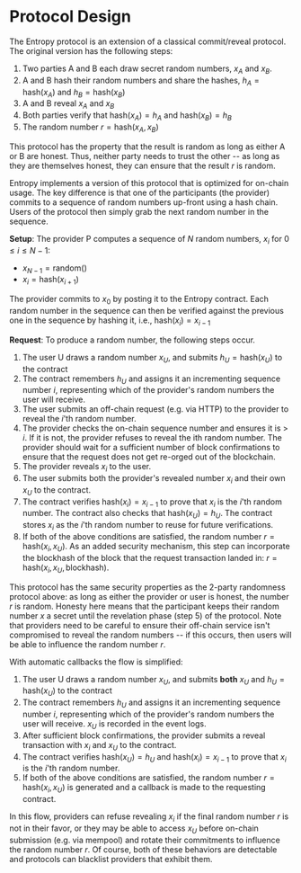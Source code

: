 # Protocol Design

The Entropy protocol is an extension of a classical commit/reveal protocol.
The original version has the following steps:

1. Two parties A and B each draw secret random numbers, $x_A$ and $x_B$.
2. A and B hash their random numbers and share the hashes, $h_A = \mathrm{hash}(x_A)$ and $h_B = \mathrm{hash}(x_B)$
3. A and B reveal $x_A$ and $x_B$
4. Both parties verify that $\mathrm{hash}(x_A) = h_A$ and $\mathrm{hash}(x_B) = h_B$
5. The random number $r = \mathrm{hash}(x_A, x_B)$

This protocol has the property that the result is random as long as either A or B are honest.
Thus, neither party needs to trust the other -- as long as they are themselves honest, they can
ensure that the result $r$ is random.

Entropy implements a version of this protocol that is optimized for on-chain usage. The
key difference is that one of the participants (the provider) commits to a sequence of random numbers
up-front using a hash chain. Users of the protocol then simply grab the next random number in the sequence.

**Setup**: The provider P computes a sequence of $N$ random numbers, $x_i$ for $0 \leq i \leq N-1$:

- $x_{N-1} = \mathrm{random}()$
- $x_i = \mathrm{hash}(x_{i + 1})$

The provider commits to $x_0$ by posting it to the Entropy contract.
Each random number in the sequence can then be verified against the previous one in the sequence by hashing it, i.e., $\mathrm{hash}(x_i) = x_{i - 1}$

**Request**: To produce a random number, the following steps occur.

1. The user U draws a random number $x_U$, and submits $h_U = \mathrm{hash}(x_U)$ to the contract
2. The contract remembers $h_U$ and assigns it an incrementing sequence number $i$, representing which
   of the provider's random numbers the user will receive.
3. The user submits an off-chain request (e.g. via HTTP) to the provider to reveal the $i$'th random number.
4. The provider checks the on-chain sequence number and ensures it is > $i$. If it is not, the provider
   refuses to reveal the ith random number. The provider should wait for a sufficient number of block confirmations
   to ensure that the request does not get re-orged out of the blockchain.
5. The provider reveals $x_i$ to the user.
6. The user submits both the provider's revealed number $x_i$ and their own $x_U$ to the contract.
7. The contract verifies $\mathrm{hash}(x_i) = x_{i-1}$ to prove that $x_i$ is the $i$'th random number. The contract also checks that $\mathrm{hash}(x_U) = h_U$.
   The contract stores $x_i$ as the $i$'th random number to reuse for future verifications.
8. If both of the above conditions are satisfied, the random number $r = \mathrm{hash}(x_i, x_U)$.
   As an added security mechanism, this step can incorporate the blockhash of the block that the
   request transaction landed in: $r = \mathrm{hash}(x_i, x_U, \mathrm{blockhash})$.

This protocol has the same security properties as the 2-party randomness protocol above: as long as either
the provider or user is honest, the number $r$ is random. Honesty here means that the participant keeps their
random number $x$ a secret until the revelation phase (step 5) of the protocol. Note that providers need to
be careful to ensure their off-chain service isn't compromised to reveal the random numbers -- if this occurs,
then users will be able to influence the random number $r$.

With automatic callbacks the flow is simplified:

1. The user U draws a random number $x_U$, and submits **both** $x_U$ and $h_U = \mathrm{hash}(x_U)$ to the contract
2. The contract remembers $h_U$ and assigns it an incrementing sequence number $i$, representing which
   of the provider's random numbers the user will receive. $x_U$ is recorded in the event logs.
3. After sufficient block confirmations, the provider submits a reveal transaction with $x_i$ and $x_U$ to the contract.
4. The contract verifies $\mathrm{hash}(x_U) = h_U$ and $\mathrm{hash}(x_i) = x_{i-1}$ to prove that $x_i$ is the $i$'th random number.
5. If both of the above conditions are satisfied,
   the random number $r = \mathrm{hash}(x_i, x_U)$ is generated and a callback is made to the requesting contract.

In this flow, providers can refuse revealing $x_i$ if the final random number $r$ is not in their favor, or
they may be able to access $x_U$ before on-chain submission (e.g. via mempool) and rotate their commitments to influence the random number $r$.
Of course, both of these behaviors are detectable and protocols can blacklist providers that exhibit them.
